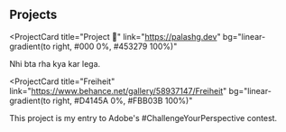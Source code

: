 ## Projects

<ProjectCard
  title="Project 🖕"
  link="https://palashg.dev"
  bg="linear-gradient(to right, #000 0%, #453279 100%)"
>
  Nhi bta rha kya kar lega.
</ProjectCard>

<ProjectCard
  title="Freiheit"
  link="https://www.behance.net/gallery/58937147/Freiheit"
  bg="linear-gradient(to right, #D4145A 0%, #FBB03B 100%)"
>
  This project is my entry to Adobe's #ChallengeYourPerspective contest.
</ProjectCard>
